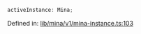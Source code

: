```ts
activeInstance: Mina;
```

Defined in: [lib/mina/v1/mina-instance.ts:103](https://github.com/o1-labs/o1js/blob/fca908c243ee8e908efacaf73a882d48759e675a/src/lib/mina/v1/mina-instance.ts#L103)
